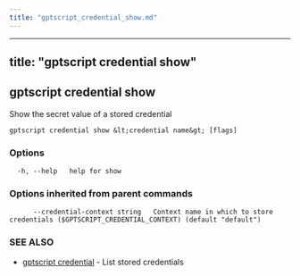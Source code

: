 ```yaml
---
title: "gptscript_credential_show.md"
---
```


---
title: "gptscript credential show"
---
## gptscript credential show

Show the secret value of a stored credential

```
gptscript credential show &lt;credential name&gt; [flags]
```

### Options

```
  -h, --help   help for show
```

### Options inherited from parent commands

```
      --credential-context string   Context name in which to store credentials ($GPTSCRIPT_CREDENTIAL_CONTEXT) (default "default")
```

### SEE ALSO

* [gptscript credential](gptscript_credential.md)	 - List stored credentials

